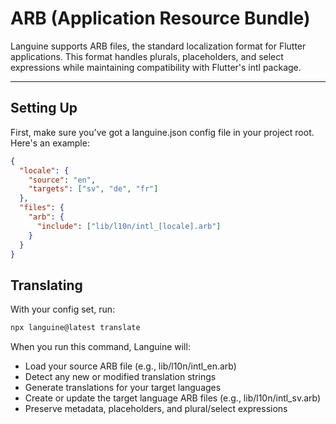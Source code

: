 # ARB (Application Resource Bundle)

Languine supports ARB files, the standard localization format for Flutter applications. This format handles plurals, placeholders, and select expressions while maintaining compatibility with Flutter's intl package.

---

## Setting Up

First, make sure you've got a languine.json config file in your project root. Here's an example:

```json
{
  "locale": {
    "source": "en",
    "targets": ["sv", "de", "fr"]
  },
  "files": {
    "arb": {
      "include": ["lib/l10n/intl_[locale].arb"]
    }
  }
}
```

## Translating

With your config set, run:

```bash
npx languine@latest translate
```

When you run this command, Languine will:

- Load your source ARB file (e.g., lib/l10n/intl_en.arb)
- Detect any new or modified translation strings
- Generate translations for your target languages
- Create or update the target language ARB files (e.g., lib/l10n/intl_sv.arb)
- Preserve metadata, placeholders, and plural/select expressions

